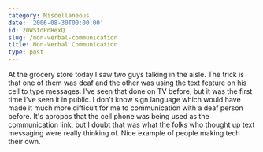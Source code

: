 ```yaml
---
category: Miscellaneous
date: '2006-08-30T00:00:00'
id: 20WSfdPnHexQ
slug: /non-verbal-communication
title: Non-Verbal Communication
type: post
---
```


At the grocery store today I saw two guys talking in the aisle. The
trick is that one of them was deaf and the other was using the text
feature on his cell to type messages. I've seen that done on TV
before, but it was the first time I've seen it in public. I don't
know sign language which would have made it much more difficult for
me to communication with a deaf person before. It's apropos that
the cell phone was being used as the communication link, but I
doubt that was what the folks who thought up text messaging were
really thinking of. Nice example of people making tech their own.